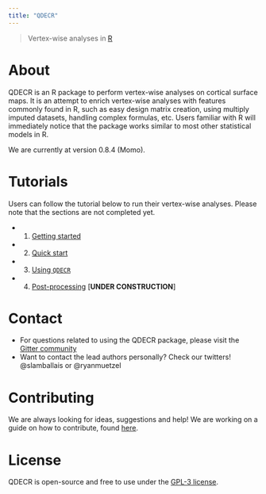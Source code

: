 ```yaml
---
title: "QDECR"
---
```


> Vertex-wise analyses in [R](https://www.r-project.org/)

# About 

QDECR is an R package to perform vertex-wise analyses on cortical surface maps. It is an attempt to enrich vertex-wise analyses with features commonly found in R, such as easy design matrix creation, using multiply imputed datasets, handling complex formulas, etc. Users familiar with R will immediately notice that the package works similar to most other statistical models in R. 

We are currently at version 0.8.4 (Momo).

# Tutorials

Users can follow the tutorial below to run their vertex-wise analyses. Please note that the sections are not completed yet.

* 1. [Getting started](01-getting-started.html)
* 2. [Quick start](02-quick-start.html)
* 3. [Using `QDECR`](03-using-qdecr.html)
* 4. [Post-processing](04-post-processing.html) [**UNDER CONSTRUCTION**]

# Contact 

* For questions related to using the QDECR package, please visit the [Gitter community](https://gitter.im/QDECR/questions)
* Want to contact the lead authors personally? Check our twitters! @slamballais or @ryanmuetzel

# Contributing

We are always looking for ideas, suggestions and help! We are working on a guide on how to contribute, found [here](contribution.html).

# License

QDECR is open-source and free to use under the [GPL-3 license](https://en.wikipedia.org/wiki/GNU_General_Public_License).


